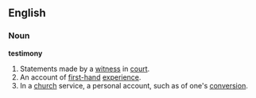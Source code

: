 ==English==
===Noun===
'''testimony'''
#Statements made by a [[witness]] in [[court]].
#An account of [[first-hand]] [[experience]].
#In a [[church]] service, a personal account, such as of one's [[conversion]].